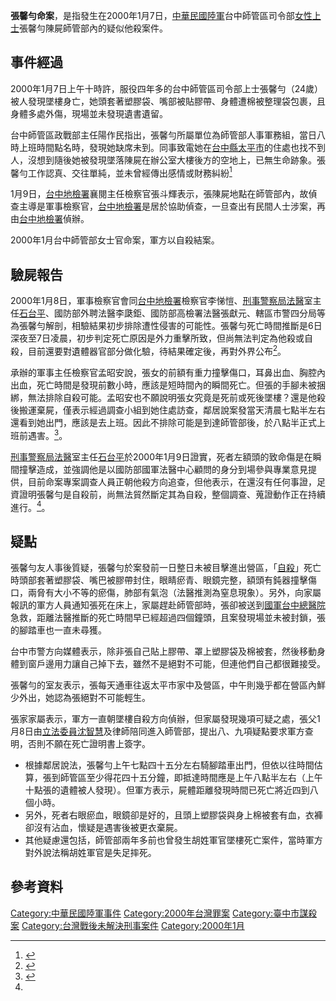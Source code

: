 '''張馨勻命案'''，是指發生在2000年1月7日，[[中華民國陸軍|中華民國陸軍]]台中師管區司令部[[女性|女性]][[上士|上士]]張馨勻陳屍師管部內的疑似他殺案件。

== 事件經過 ==
2000年1月7日上午十時許，服役四年多的台中師管區司令部上士張馨勻（24歲）被人發現墜樓身亡，她頭套著塑膠袋、嘴部被貼膠帶、身體遭棉被整理袋包裹，且身體多處外傷，現場並未發現遺書遺留。

台中師管區政戰部主任陽作民指出，張馨勻所屬單位為師管部人事軍務組，當日八時上班時間點名時，發現她缺席未到。同事致電她在[[台中縣|台中縣]][[太平區_(臺中市)|太平市]]的住處也找不到人，沒想到隨後她被發現墜落陳屍在辦公室大樓後方的空地上，已無生命跡象。張馨勻工作認真、交往單純，並未曾經傳出感情或財務糾紛<ref>{{cite news|title=女士官張馨勻墜樓身亡 軍事檢察官朝他殺方向調查|publisher=聯合報/19版/中部綜合新聞|date=2000-01-08|accessdate=2013-07-28}}</ref>

1月9日，[[台中地檢署|台中地檢署]]襄閱主任檢察官張斗輝表示，張陳屍地點在師管部內，故偵查主導是軍事檢察官，[[台中地檢署|台中地檢署]]是居於協助偵查，一旦查出有民間人士涉案，再由[[台中地檢署|台中地檢署]]偵辦。

2000年1月台中師管部女士官命案，軍方以自殺結案{{請求來源}}。

== 驗屍報告 ==
2000年1月8日，軍事檢察官會同[[台中地檢署|台中地檢署]]檢察官李悌愷、[[刑事警察局|刑事警察局]][[法醫|法醫]]室主任[[石台平|石台平]]、國防部外聘法醫李瓞鉅、國防部高檢署法醫張獻元、轄區市警四分局等為張馨勻解剖，相驗結果初步排除遭性侵害的可能性。張馨勻死亡時間推斷是6日深夜至7日凌晨，初步判定死亡原因是外力重擊所致，但尚無法判定為他殺或自殺，目前還要對遺體器官部分做化驗，待結果確定後，再對外界公布<ref>{{cite news|title=剖驗女士官 排除性侵害 法醫指頭部遭擊致命 軍方偵訊死者同事|publisher=聯合晚報/4版/大社會|date=2000-01-09|accessdate=2013-07-28}}</ref>。

承辦的軍事主任檢察官孟昭安說，張女的前額有重力撞擊傷口，耳鼻出血、胸腔內出血，死亡時間是發現前數小時，應該是短時間內的瞬間死亡。但張的手腳未被捆綁，無法排除自殺可能。孟昭安也不願說明張女究竟是死前或死後墜樓？還是他殺後搬運棄屍，僅表示經過調查小組到她住處訪查，鄰居說案發當天清晨七點半左右還看到她出門，應該是去上班。因此不排除可能是到達師管部後，於八點半正式上班前遇害。<ref name="#1">{{cite news|title=女士官墜樓案 他殺成分高|publisher=聯合報/9版/社會|date=2000-01-09|accessdate=2013-07-28}}</ref>。

[[刑事警察局|刑事警察局]][[法醫|法醫]]室主任[[石台平|石台平]]於2000年1月9日證實，死者左額頭的致命傷是在瞬間撞擊造成，並強調他是以國防部國軍法醫中心顧問的身分到場參與專業意見提供，目前命案專案調查人員正朝他殺方向追查，但他表示，在還沒有任何事證，足資證明張馨勻是自殺前，尚無法貿然斷定其為自殺，整個調查、蒐證動作正在持續進行。<ref name="#1"/>。
== 疑點 ==
張馨勻友人事後質疑，張馨勻於案發前一日整日未被目擊進出營區，「[[自殺|自殺]]」死亡時頭部套著塑膠袋、嘴巴被膠帶封住，眼睛瘀青、眼鏡完整，額頭有鈍器撞擊傷口，兩脅有大小不等的瘀傷，肺部有氣泡（法醫推測為窒息現象）。另外，向家屬報訊的軍方人員通知張死在床上，家屬趕赴師管部時，張卻被送到[[國軍台中總醫院|國軍台中總醫院]]急救，距離法醫推斷的死亡時間早已經超過四個鐘頭，且案發現場並未被封鎖，張的腳踏車也一直未尋獲。

台中市警方向媒體表示，除非張自己貼上膠帶、罩上塑膠袋及棉被套，然後移動身體到窗戶邊用力讓自己掉下去，雖然不是絕對不可能，但連他們自己都很難接受。

張馨勻的室友表示，張每天通車往返太平市家中及營區，中午則幾乎都在營區內鮮少外出，她認為張絕對不可能輕生。

張家家屬表示，軍方一直朝墜樓自殺方向偵辦，但家屬發現幾項可疑之處，張父1月8日由[[立法委員|立法委員]][[沈智慧|沈智慧]]及律師陪同進入師管部，提出八、九項疑點要求軍方查明，否則不願在死亡證明書上簽字。
* 根據鄰居說法，張馨勻上午七點四十五分左右騎腳踏車出門，但依以往時間估算，張到師管區至少得花四十五分鐘，即抵達時間應是上午八點半左右（上午十點張的遺體被人發現）。但軍方表示，屍體距離發現時間已死亡將近四到八個小時。
* 另外，死者右眼瘀血，眼鏡卻是好的，且頭上塑膠袋與身上棉被套有血，衣褲卻沒有沾血，懷疑是遇害後被更衣棄屍。
* 其他疑慮還包括，師管部兩年多前也曾發生胡姓軍官墜樓死亡案件，當時軍方對外說法稱胡姓軍官是失足摔死。

== 參考資料 ==
{{reflist}}

{{中華民國國軍刑事爭議案件}}

[[Category:中華民國陸軍事件|Category:中華民國陸軍事件]]
[[Category:2000年台灣罪案|Category:2000年台灣罪案]]
[[Category:臺中市謀殺案|Category:臺中市謀殺案]]
[[Category:台灣戰後未解決刑事案件|Category:台灣戰後未解決刑事案件]]
[[Category:2000年1月|Category:2000年1月]]